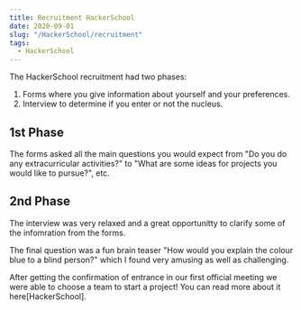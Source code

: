 ```yaml
---
title: Recruitment HackerSchool
date: 2020-09-01
slug: "/HackerSchool/recruitment"
tags:
  - HackerSchool
---
```


The HackerSchool recruitment had two phases:
  1. Forms where you give information about yourself and your preferences.
  2. Interview to determine if you enter or not the nucleus.

## 1st Phase

The forms asked all the main questions you would expect from "Do you do any extracurricular activities?" to "What are some ideas for projects you would like to pursue?", etc.

## 2nd Phase

The interview was very relaxed and a great opportunitty to clarify some of the infomration from the forms.

The final question was a fun brain teaser "How would you explain the colour blue to a blind person?" which I found very amusing as well as challenging.

After getting the confirmation of entrance in our first official meeting we were able to choose a team to start a project!
You can read more about it here[HackerSchool].
